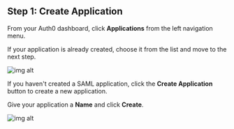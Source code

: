 ## Step 1: Create Application

From your Auth0 dashboard, click **Applications** from the left navigation menu.

If your application is already created, choose it from the list and move to the next step.

![img alt](https://boxyhq.com/assets/images/1-27de02fff45189ec883fd772fb46fbbf.png)

If you haven't created a SAML application, click the **Create Application** button to create a new application.

Give your application a **Name** and click **Create**.

![img alt](https://boxyhq.com/assets/images/5-c375668c61da24fcef08bf8dab045d1f.png)

<Footer />

